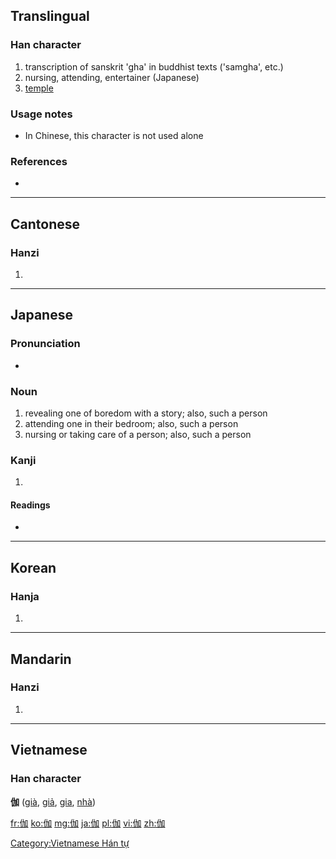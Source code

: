 ==Translingual==

===Han character===
{{Han char|rn=9|rad=人|as=05|sn=7|four=2620<sub>0</sub>|canj=人大尸口 (OKSR)}}

# transcription of sanskrit 'gha' in buddhist texts ('samgha', etc.)
# nursing, attending, entertainer (Japanese)
# [[temple]]

===Usage notes===
* In Chinese, this character is not used alone<!--is this true?-->

===References===
* {{Han ref|kx=0097.120|dkj=00486|dj=0205.170|hdz=10140.070|uh=4F3D|ud=20285|bh=A6F7|bd=42743}}

----

==Cantonese==

===Hanzi===
{{yue-hanzi|jyut=|y=ga1, ke4}}

# {{defn|lang=yue|sort=人05}}

----

==Japanese==

===Pronunciation===
* {{IPA|/toɡi/|lang=ja}}

===Noun===
{{ja-noun|k|hira=とぎ|rom=togi|hidx=とき'}}

# revealing one of boredom with a story; also, such a person
# attending one in their bedroom; also, such a person
# nursing or taking care of a person; also, such a person

===Kanji===
{{ja-kanji|grade=|rs=人05}}

# {{defn|lang=ja|sort=人05}}

====Readings====
* {{ja-readings|on=[[きゃ]] (kya), [[か]] (ka), [[が]] (ga)|kun=[[とぎ]] (togi)}}

----

==Korean==

===Hanja===
{{ko-hanja|hangeul=가|eumhun=[[절]]|rv=ga|mr=ka}}

# {{defn|lang=ko|sort=人05}}

----

==Mandarin==

===Hanzi===
{{cmn-hanzi|pin=[[jiā]] ([[jia1]]), [[qié]] ([[qie2]])|wg=chia<sup>1</sup>, ch'ieh<sup>2</sup>}}
#{{defn|lang=cmn|sort=人05}}

----

==Vietnamese==
===Han character===
'''伽''' ([[già]], [[giả]], [[gia]], [[nhà]])

[[Category:Vietnamese Hán tự]]

[[fr:伽]]
[[ko:伽]]
[[mg:伽]]
[[ja:伽]]
[[pl:伽]]
[[vi:伽]]
[[zh:伽]]